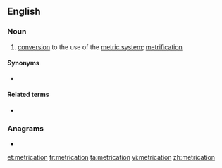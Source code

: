 ==English==

===Noun===
{{en-noun}}

# [[conversion]] to the use of the [[metric system]]; [[metrification]]

====Synonyms====
* {{l|en|metrification}} {{qualifier|US|Canada}}

====Related terms====
* {{l|en|metricate}}

===Anagrams===
* {{l|en|interatomic}}

[[et:metrication]]
[[fr:metrication]]
[[ta:metrication]]
[[vi:metrication]]
[[zh:metrication]]